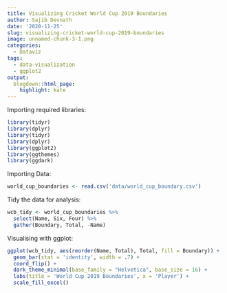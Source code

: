 ```yaml
---
title: Visualizing Cricket World Cup 2019 Boundaries
author: Sajib Devnath
date: '2020-11-25'
slug: visualizing-cricket-world-cup-2019-boundaries
image: unnamed-chunk-3-1.png
categories:
  - Dataviz
tags:
  - data-visualization
  - ggplot2
output:
  blogdown::html_page:
    highlight: kate
---
```




Importing required libraries:
```r
library(tidyr)
library(dplyr)
library(tidyr)
library(dplyr)
library(ggplot2)
library(ggthemes)
library(ggdark)
```


Importing Data:

```r
world_cup_boundaries <- read.csv('data/world_cup_boundary.csv')
```

Tidy the data for analysis:
```r

wcb_tidy <- world_cup_boundaries %>% 
  select(Name, Six, Four) %>% 
  gather(Boundary, Total, -Name)
```


Visualising with ggplot:

```r

ggplot(wcb_tidy, aes(reorder(Name, Total), Total, fill = Boundary)) +
  geom_bar(stat = 'identity', width = .7) +
  coord_flip() +
  dark_theme_minimal(base_family = "Helvetica", base_size = 16) +
  labs(title = 'World Cup 2019 Boundaries', x = 'Player') +
  scale_fill_excel()
```

